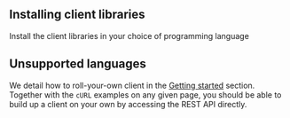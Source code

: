 

## Installing client libraries

Install the client libraries in your choice of programming language

<Examples codePath="installation"/>

## Unsupported languages

We detail how to roll-your-own client in the [Getting
started](getting-started.md) section. Together with the `cURL` examples on
any given page, you should be able to build up a client on your own by
accessing the REST API directly.
